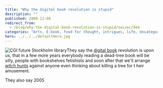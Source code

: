 ```yaml
---
title: "Why the digital book revolution is stupid"
description: ""
published: 2009-12-08
redirect_from:
  - /blog/why-the-digital-book-revolution-is-stupid/swizec/944
categories: "Arts, E-book, food for thought, intrigues, life, Uncategorized"
hero: ../../../defaultHero.jpg
---
```


![](https://cache.gawker.com/assets/images/4/2009/12/500x_library-image-rendering.jpg "CGI future Stockholm library")They say the [digital book](http://en.wikipedia.org/wiki/E-book "E-book") revolution is upon us, that in a few more years everybody reading a dead-tree book will be silly, people with bookshelves fetishists and soon after that we'll arrange [witch hunts](http://en.wikipedia.org/wiki/Witch-hunt "Witch-hunt") against anyone even thinking about killing a tree for t heir amusement.

They also say 2005
